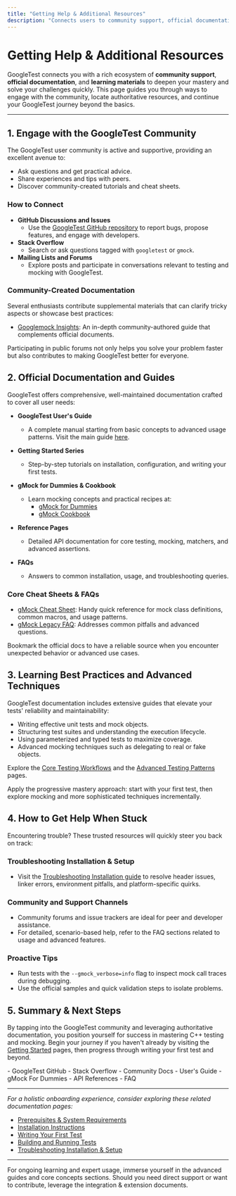 ```yaml
---
title: "Getting Help & Additional Resources"
description: "Connects users to community support, official documentation, and further learning materials. Encourages engagement with the wider GoogleTest user base and directs to up-to-date, authoritative guidance for deeper questions."
---
```


# Getting Help & Additional Resources

GoogleTest connects you with a rich ecosystem of **community support**, **official documentation**, and **learning materials** to deepen your mastery and solve your challenges quickly. This page guides you through ways to engage with the community, locate authoritative resources, and continue your GoogleTest journey beyond the basics.

---

## 1. Engage with the GoogleTest Community

The GoogleTest user community is active and supportive, providing an excellent avenue to:

- Ask questions and get practical advice.
- Share experiences and tips with peers.
- Discover community-created tutorials and cheat sheets.

### How to Connect

- **GitHub Discussions and Issues**
  - Use the [GoogleTest GitHub repository](https://github.com/google/googletest) to report bugs, propose features, and engage with developers.
- **Stack Overflow**
  - Search or ask questions tagged with `googletest` or `gmock`.
- **Mailing Lists and Forums**
  - Explore posts and participate in conversations relevant to testing and mocking with GoogleTest.

### Community-Created Documentation

Several enthusiasts contribute supplemental materials that can clarify tricky aspects or showcase best practices:

- [Googlemock Insights](https://github.com/ElectricRCAircraftGuy/eRCaGuy_dotfiles/blob/master/googletest/insights.md): An in-depth community-authored guide that complements official documents.

<Tip>
Participating in public forums not only helps you solve your problem faster but also contributes to making GoogleTest better for everyone.
</Tip>

## 2. Official Documentation and Guides

GoogleTest offers comprehensive, well-maintained documentation crafted to cover all user needs:

- **GoogleTest User's Guide**
  - A complete manual starting from basic concepts to advanced usage patterns. Visit the main guide [here](https://google.github.io/googletest/primer.html).

- **Getting Started Series**
  - Step-by-step tutorials on installation, configuration, and writing your first tests.

- **gMock for Dummies & Cookbook**
  - Learn mocking concepts and practical recipes at:
    - [gMock for Dummies](https://google.github.io/googletest/gmock_for_dummies.html)
    - [gMock Cookbook](https://google.github.io/googletest/gmock_cook_book.html)

- **Reference Pages**
  - Detailed API documentation for core testing, mocking, matchers, and advanced assertions.

- **FAQs**
  - Answers to common installation, usage, and troubleshooting queries.

### Core Cheat Sheets & FAQs

- [gMock Cheat Sheet](https://google.github.io/googletest/gmock_cheat_sheet.html): Handy quick reference for mock class definitions, common macros, and usage patterns.
- [gMock Legacy FAQ](https://google.github.io/googletest/gmock_faq.html): Addresses common pitfalls and advanced questions.

<Note>
Bookmark the official docs to have a reliable source when you encounter unexpected behavior or advanced use cases.
</Note>

## 3. Learning Best Practices and Advanced Techniques

GoogleTest documentation includes extensive guides that elevate your tests' reliability and maintainability:

- Writing effective unit tests and mock objects.
- Structuring test suites and understanding the execution lifecycle.
- Using parameterized and typed tests to maximize coverage.
- Advanced mocking techniques such as delegating to real or fake objects.

Explore the [Core Testing Workflows](https://google.github.io/googletest/core-testing-workflows/writing-your-first-test.html) and the [Advanced Testing Patterns](https://google.github.io/googletest/advanced-testing-patterns.html) pages.

<Tip>
Apply the progressive mastery approach: start with your first test, then explore mocking and more sophisticated techniques incrementally.
</Tip>

## 4. How to Get Help When Stuck

Encountering trouble? These trusted resources will quickly steer you back on track:

### Troubleshooting Installation & Setup

- Visit the [Troubleshooting Installation guide](/getting-started/troubleshooting-and-help/troubleshooting-installation) to resolve header issues, linker errors, environment pitfalls, and platform-specific quirks.

### Community and Support Channels

- Community forums and issue trackers are ideal for peer and developer assistance.
- For detailed, scenario-based help, refer to the FAQ sections related to usage and advanced features.

### Proactive Tips

- Run tests with the `--gmock_verbose=info` flag to inspect mock call traces during debugging.
- Use the official samples and quick validation steps to isolate problems.

## 5. Summary & Next Steps

By tapping into the GoogleTest community and leveraging authoritative documentation, you position yourself for success in mastering C++ testing and mocking. Begin your journey if you haven't already by visiting the [Getting Started](../getting-started/setup-basics/prerequisites-and-requirements) pages, then progress through writing your first test and beyond.

<CardGroup cols={2}>
<Card title="Community Resources">
- GoogleTest GitHub
- Stack Overflow
- Community Docs
</Card>
<Card title="Official Documentation">
- User's Guide
- gMock For Dummies
- API References
- FAQ
</Card>
</CardGroup>

---

_For a holistic onboarding experience, consider exploring these related documentation pages:_

- [Prerequisites & System Requirements](/getting-started/setup-basics/prerequisites-and-requirements)
- [Installation Instructions](/getting-started/setup-basics/installation-instructions)
- [Writing Your First Test](/getting-started/first-test-experience/write-first-test)
- [Building and Running Tests](/getting-started/first-test-experience/building-and-running-tests)
- [Troubleshooting Installation & Setup](/getting-started/troubleshooting-and-help/troubleshooting-installation)

---

For ongoing learning and expert usage, immerse yourself in the advanced guides and core concepts sections. Should you need direct support or want to contribute, leverage the integration & extension documents.
